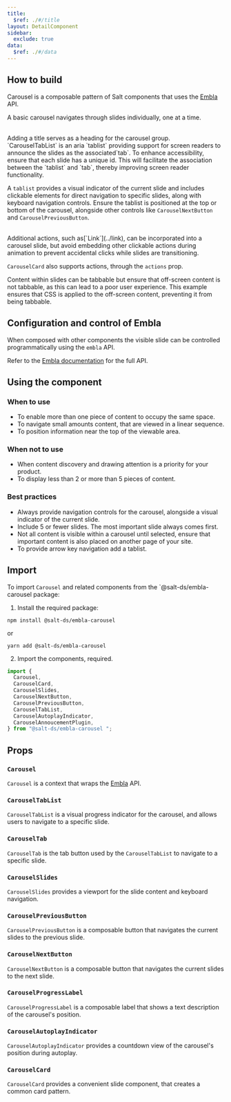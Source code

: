 ```yaml
---
title:
  $ref: ./#/title
layout: DetailComponent
sidebar:
  exclude: true
data:
  $ref: ./#/data
---
```


## How to build

Carousel is a composable pattern of Salt components that uses the [Embla](https://www.embla-carousel.com/) API.

A basic carousel navigates through slides individually, one at a time.

<LivePreview componentName="carousel" exampleName="Basic" />

<br />
Adding a title serves as a heading for the carousel group.

<LivePreview componentName="carousel" exampleName="Title" />
<br />
`CarouselTabList` is an aria `tablist` providing support for screen readers to
announce the slides as the associated`tab`. To enhance accessibility, ensure
that each slide has a unique id. This will facilitate the association between
the `tablist` and `tab`, thereby improving screen reader functionality.

A `tablist` provides a visual indicator of the current slide and includes clickable elements for direct navigation to specific slides, along with keyboard navigation controls. Ensure the tablist is positioned at the top or bottom of the carousel, alongside other controls like `CarouselNextButton` and `CarouselPreviousButton`.

<LivePreview componentName="carousel" exampleName="TabList" />

<br />
Additional actions, such as[`Link`](../link), can be incorporated into a
carousel slide, but avoid embedding other clickable actions during animation to
prevent accidental clicks while slides are transitioning.

`CarouselCard` also supports actions, through the `actions` prop.

Content within slides can be tabbable but ensure that off-screen content is not tabbable, as this can lead to a poor user experience.
This example ensures that CSS is applied to the off-screen content, preventing it from being tabbable.

<LivePreview componentName="carousel" exampleName="CardActions" />

## Configuration and control of Embla

When composed with other components the visible slide can be controlled programmatically using the `embla` API.

Refer to the [Embla documentation](https://www.embla-carousel.com/) for the full API.

<LivePreview componentName="carousel" exampleName="ControlledCarousel" />

## Using the component

### When to use

- To enable more than one piece of content to occupy the same space.
- To navigate small amounts content, that are viewed in a linear sequence.
- To position information near the top of the viewable area.

### When not to use

- When content discovery and drawing attention is a priority for your product.
- To display less than 2 or more than 5 pieces of content.

### Best practices

- Always provide navigation controls for the carousel, alongside a visual indicator of the current slide.
- Include 5 or fewer slides. The most important slide always comes first.
- Not all content is visible within a carousel until selected, ensure that important content is also placed on another page of your site.
- To provide arrow key navigation add a tablist.

## Import

To import `Carousel` and related components from the `@salt-ds/embla-carousel package:

1. Install the required package:

```
npm install @salt-ds/embla-carousel
```

or

```
yarn add @salt-ds/embla-carousel
```

2. Import the components, required.

```js
import {
  Carousel,
  CarouselCard,
  CarouselSlides,
  CarouselNextButton,
  CarouselPreviousButton,
  CarouselTabList,
  CarouselAutoplayIndicator,
  CarouselAnnoucementPlugin,
} from "@salt-ds/embla-carousel ";
```

## Props

### `Carousel`

`Carousel` is a context that wraps the [Embla](https://www.embla-carousel.com/) API.

<PropsTable packageName="embla-carousel-pattern" componentName="Carousel" />

### `CarouselTabList`

`CarouselTabList` is a visual progress indicator for the carousel, and allows users to navigate to a specific slide.

<PropsTable
  packageName="embla-carousel-pattern"
  componentName="CarouselTabList"
/>

### `CarouselTab`

`CarouselTab` is the tab button used by the `CarouselTabList` to navigate to a specific slide.

<PropsTable packageName="embla-carousel-pattern" componentName="CarouselTab" />

### `CarouselSlides`

`CarouselSlides` provides a viewport for the slide content and keyboard navigation.

<PropsTable
  packageName="embla-carousel-pattern"
  componentName="CarouselSlides"
/>

### `CarouselPreviousButton`

`CarouselPreviousButton` is a composable button that navigates the current slides to the previous slide.

<PropsTable
  packageName="embla-carousel-pattern"
  componentName="CarouselPreviousButton"
/>

### `CarouselNextButton`

`CarouselNextButton` is a composable button that navigates the current slides to the next slide.

<PropsTable
  packageName="embla-carousel-pattern"
  componentName="CarouselNextButton"
/>

### `CarouselProgressLabel`

`CarouselProgressLabel` is a composable label that shows a text description of the carousel's position.

<PropsTable
  packageName="embla-carousel-pattern"
  componentName="CarouselProgressLabel"
/>

### `CarouselAutoplayIndicator`

`CarouselAutoplayIndicator` provides a countdown view of the carousel's position during autoplay.

<PropsTable
  packageName="embla-carousel-pattern"
  componentName="CarouselAutoplayIndicator"
/>

### `CarouselCard`

`CarouselCard` provides a convenient slide component, that creates a common card pattern.

<PropsTable packageName="embla-carousel-pattern" componentName="CarouselCard" />
